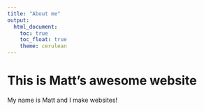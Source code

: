 ```yaml
---
title: "About me"
output: 
  html_document:
    toc: true
    toc_float: true
    theme: cerulean
---
```


# This is Matt's awesome website

My name is Matt and I make websites!




